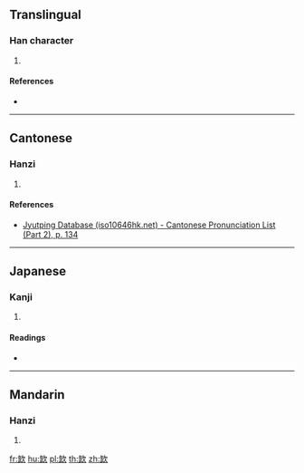 {{character info/new}}
==Translingual==

===Han character===
{{Han char|rn=76|rad=欠|as=06|sn=10|four=|canj=OMNO,XOMNO|ids=⿰𦈢欠}}

# {{defn|Han|sort=欠06}}

====References====
* {{Han ref|kx=0567.110|dkj=16053|dj=0955.320|hdz=32140.030|uh=6B2B|ud=27435}}

----

==Cantonese==

===Hanzi===
{{yue-hanzi|jyut=[[kik1]]|y=kik1}}

# {{defn|lang=yue|sort=欠06}}

====References====
*[http://www.iso10646hk.net/jp/document/download.jsp Jyutping Database (iso10646hk.net) - Cantonese Pronunciation List (Part 2), p. 134]

----

==Japanese==

===Kanji===
{{ja-kanji|grade=|rs=欠06}}

# {{defn|lang=ja|sort=欠06}}

====Readings====
* {{ja-readings|on=[[けき]] (keki), [[きゃく]] (kyaku)|kun=}}

----

==Mandarin==

===Hanzi===
{{cmn-hanzi|pin=[[qì]] ([[qi4]])|wg=ch'i<sup>4</sup>}}

# {{defn|lang=cmn|sort=欠06}}

[[fr:欫]]
[[hu:欫]]
[[pl:欫]]
[[th:欫]]
[[zh:欫]]